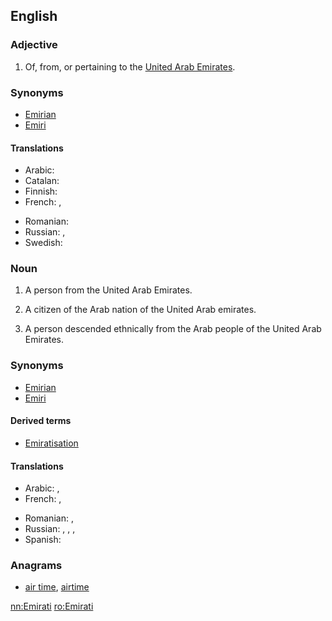 {{also|emirati|emirāti}}
==English==

===Adjective===
{{en-adj|-}}

# Of, from, or pertaining to the [[United Arab Emirates]].

===Synonyms===
*[[Emirian]]
*[[Emiri]]

====Translations====
{{trans-top|Of, from, or pertaining to United Arab Emirates}}
* Arabic: {{t|ar|إِمَارَاتِيّ}}
* Catalan: {{t|ca|‎emiratí}}
* Finnish: {{t+|fi|arabiemiirikuntalainen}}
* French: {{t+|fr|émirati}}, {{t+|fr|émirien}}
{{trans-mid}}
* Romanian: {{t|ro|emirian}}
* Russian: {{t|ru|эмира́тский}}, {{t|ru|ОАЭ}}
* Swedish: {{t|sv|emiratisk}}
{{trans-bottom}}

===Noun===
{{en-noun}}

# A person from the United Arab Emirates.
# {{context|historical|lang=en}} A citizen of the Arab nation of the United Arab emirates.
# A person descended ethnically from the Arab people of the United Arab Emirates.

===Synonyms===
*[[Emirian]]
*[[Emiri]]

====Derived terms====
*[[Emiratisation]]

====Translations====
{{trans-top|A person from the United Arab Emirates}}
* Arabic: {{t|ar|إِمَارَاتِيّ|m}}, {{t|ar|إِمَارَاتِيَّة|f}}
* French: {{t|fr|Émirati}},  {{t+|fr|Émirien|m}}
{{trans-mid}}
* Romanian: {{t|ro|emirian|m}}, {{t|ro|emiriană|f}}
* Russian: {{t|ru|жи́тель ОАЭ|m|tr=žítelʹ o-a-é}},  {{t|ru|жи́тельница ОАЭ|f|tr=žítelʹnica o-a-é}}, {{t|ru|эмира́тец|m}}, {{t|ru|эмира́тка|f}}
* Spanish: {{t|es|emiratí}}
{{trans-bottom}}

===Anagrams===
* [[air time#English|air time]], [[airtime#English|airtime]]

[[nn:Emirati]]
[[ro:Emirati]]